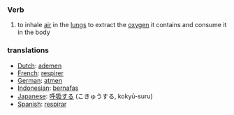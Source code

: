 === Verb ===

# to inhale [[air]] in the [[lung]]s to extract the [[oxygen]] it contains and consume it in the body

=== translations ===
*[[Dutch]]: [[ademen]]
*[[French]]: [[respirer]]
*[[German]]: [[atmen]]
*[[Indonesian]]: [[nafas|bernafas]]
*[[Japanese]]: [[呼吸|呼吸する]] (こきゅうする, kokyū-suru)
*[[Spanish]]: [[respirar]]